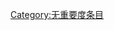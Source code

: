 {{catmore1|[[Wikipedia:热带气旋专题|Wikipedia:热带气旋专题]]}}
{{Articles by Importance|topic=热带气旋|project=热带气旋|format=TOC}}
{{emptycat}}

[[Category:无重要度条目|Category:无重要度条目]]